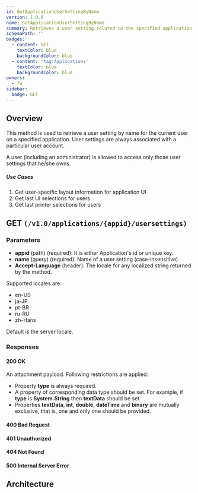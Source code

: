 ```yaml
---
id: GetApplicationUserSettingByName
version: 1.0.0
name: GetApplicationUserSettingByName
summary: Retrieves a user setting related to the specified application.
schemaPath: ''
badges:
  - content: GET
    textColor: blue
    backgroundColor: blue
  - content: 'tag:Applications'
    textColor: blue
    backgroundColor: blue
owners:
  - fw
sidebar:
  badge: GET
---
```

## Overview
This method is used to retrieve a user setting by name for the current user on a specified application.
User settings are always associated with a particular user account.

A user (including an administrator) is allowed to access only those user settings
that he/she owns.

##### Use Cases

1. Get user-specific layout information for application UI
2. Get last UI selections for users
3. Get last printer selections for users





## GET `(/v1.0/applications/{appid}/usersettings)`

### Parameters
- **appid** (path) (required): It is either Application's id or unique key.
- **name** (query) (required): Name of a user setting (case-insensitive)
- **Accept-Language** (header): The locale for any localized string returned by the method.

Supported locales are:
* en-US
* ja-JP
* pt-BR
* ru-RU
* zh-Hans

Default is the server locale.




### Responses

#### <span className="text-green-500">200 OK</span>
An attachment payload. Following restrictions are applied:
  * Property **type** is always required.
  * A property of corresponding data type should be set. For example, if **type** is **System.String** then **textData** should be set.
  * Properties **textData**, **int**, **double**, **dateTime** and **binary** are mutually exclusive, that is, one and only one should be provided.

<SchemaViewer file="response-200.json" maxHeight="500" id="response-200" />

#### <span className="text-orange-500">400 Bad Request</span>
<SchemaViewer file="response-400.json" maxHeight="500" id="response-400" />

#### <span className="text-orange-500">401 Unauthorized</span>
<SchemaViewer file="response-401.json" maxHeight="500" id="response-401" />

#### <span className="text-orange-500">404 Not Found</span>
<SchemaViewer file="response-404.json" maxHeight="500" id="response-404" />

#### <span className="text-red-500">500 Internal Server Error</span>
<SchemaViewer file="response-500.json" maxHeight="500" id="response-500" />



## Architecture

<NodeGraph />

